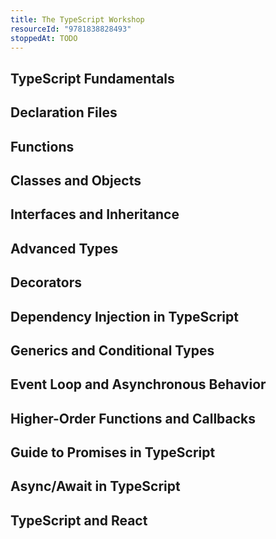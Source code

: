```yaml
---
title: The TypeScript Workshop
resourceId: "9781838828493"
stoppedAt: TODO
---
```


## TypeScript Fundamentals

## Declaration Files

## Functions

## Classes and Objects

## Interfaces and Inheritance

## Advanced Types

## Decorators

## Dependency Injection in TypeScript

## Generics and Conditional Types

## Event Loop and Asynchronous Behavior

## Higher-Order Functions and Callbacks

## Guide to Promises in TypeScript

## Async/Await in TypeScript

## TypeScript and React
